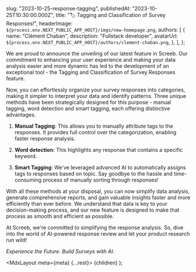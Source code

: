 
  slug: "2023-10-25-response-tagging",
  publishedAt: "2023-10-25T10:30:00.000Z",
  title: "🏷 Tagging and Classification of Survey Responses!",
  headerImage: `${process.env.NEXT_PUBLIC_APP_HOST}/imgs/new-homepage.png`,
  authors: [
    {
      name: "Clément Chaban",
      description: "Fullstack developer",
      avatarUrl: `${process.env.NEXT_PUBLIC_APP_HOST}/authors/clement-chaban.png`,
    },
  ],
};

We are proud to announce the unveiling of our latest feature in Screeb. Our commitment to enhancing your user experience and making your data analysis easier and more dynamic has led to the development of an exceptional tool - the Tagging and Classification of Survey Responses feature.

Now, you can effortlessly organize your survey responses into categories, making it simpler to interpret your data and identify patterns. Three unique methods have been strategically designed for this purpose - manual tagging, word detection and smart tagging, each offering distinctive advantages. 

1. **Manual Tagging**: This allows you to manually attribute tags to the responses. It provides full control over the categorization, enabling faster response analysis.

2. **Word detection**: This highlights any response that contains a specific keyword.

3. **Smart Tagging**: We've leveraged advanced AI to automatically assigns tags to responses based on topic. Say goodbye to the hassle and time-consuming process of manually sorting through responses!

With all these methods at your disposal, you can now simplify data analysis, generate comprehensive reports, and gain valuable insights faster and more efficiently than ever before. We understand that data is key to your decision-making process, and our new feature is designed to make that process as smooth and efficient as possible.

At Screeb, we're committed to simplifying the response analysis. So, dive into the world of AI-powered response review and let your product research run wild!

_Experience the Future. Build Surveys with AI._

  <MdxLayout meta={meta} {...rest}>
    {children}
  </MdxLayout>
);
